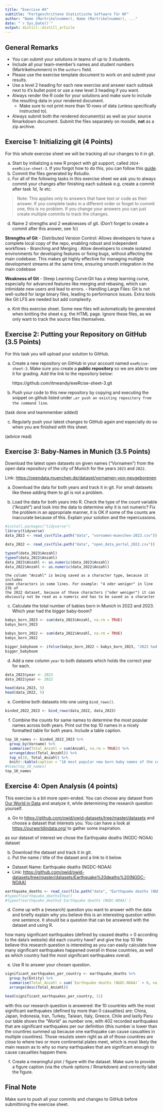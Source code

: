 ```yaml
---
title: "Exercise #X"
subtitle: "Fortgeschrittene Statistische Software für NF"
author: "Name (Martrikelnummer), Name (Martrikelnummer), ..."
date: "`r Sys.Date()`"
output: distill::distill_article
---
```


## General Remarks

-   You can submit your solutions in teams of up to 3 students.
-   Include all your team-member's names and student numbers
    (Martrikelnummern) in the `authors` field.
-   Please use the exercise template document to work on and submit your
    results.
-   Use a level 2 heading for each new exercise and answer each subtask
    next to it's bullet point or use a new level 3 heading if you want.
-   Always render the R code for your solutions and make sure to include
    the resulting data in your rendered document.
    -   Make sure to not print more than 10 rows of data (unless
        specifically instructed to).
-   Always submit both the rendered document(s) as well as your source
    Rmarkdown document. Submit the files separately on moodle, **not**
    as a zip archive.

## Exercise 1: Initializing git (4 Points)

For this whole exercise sheet we will be tracking all our changes to it
in git.

a)  Start by initializing a new R project with git support, called
    `2024-exeRcise-sheet-3`. If you forgot how to do this, you can
    follow this
    [guide](https://malikaihle.github.io/Introduction-RStudio-Git-GitHub/rstudio_project.html).
b)  Commit the files generated by Rstudio.
c)  For all of the following tasks in this exercise sheet we ask you to
    always commit your changes after finishing each subtask e.g. create
    a commit after task *1d*, *1e* etc.

> Note: This applies only to answers that have text or code as their
> answer. If you complete tasks in a different order or forget to commit
> one, this is no problem. If you change your answers you can just
> create multiple commits to track the changes.

d)  Name 2 strengths and 2 weaknesses of git. (Don't forget to create a
    commit after this answer, see *1c*)
    
    
**Strengths of Git**
- Distributed Version Control: Allows developers to have a complete local copy of the repo, enabling robust and independent workflows
- Branching and Merging : Allow developers to create isolated environments for developing features or fixing bugs, without affecting the main codebase. This makes git highly effective for managing multiple development streams at the same time, ensuring smooth integration in the main codebase

**Weakness of Git**
- Steep Learning Curve:Git has a steep learning curve, especially for advanced features like merging and rebasing, which can intimidate new users and lead to errors.
- Handling Large Files: Git is not well-suited for large binary files, leading to performance issues. Extra tools like Git LFS are needed but add complexity.


e)  Knit this exercise sheet. Some new files will automatically be
    generated when knitting the sheet e.g. the HTML page. Ignore these
    files, as we only want to track the source files themselves.

## Exercise 2: Putting your Repository on GitHub (3.5 Points)

For this task you will upload your solution to GitHub.

a)  Create a new repository on GitHub in your account named
    `exeRcise-sheet-3`. Make sure you create a **public repository** so
    we are able to see it for grading. Add the link to the repository
    below:
    
    https://github.com/itmeandy/exeRcise-sheet-3.git 
    
b)  Push your code to this new repository by copying and executing the
    snippet on github listed under
    `…or push an existing repository from the command line`.
    
  (task done and teammember added)
    
c)  Regularly push your latest changes to GitHub again and especially do
    so when you are finished with this sheet.
    
  (advice read)

## Exercise 3: Baby-Names in Munich (3.5 Points)

Download the latest open datasets on given names ("Vornamen") from the
open data repository of the city of Munich for the years `2023` and
`2022`.

Link: <https://opendata.muenchen.de/dataset/vornamen-von-neugeborenen>

a)  Download the data for both years and track it in git. For small
    datasets like these adding them to git is not a problem.

b)  Load the data for both years into R. Check the type of the count
    variable ("Anzahl") and look into the data to determine why it is
    not numeric? Fix the problem in an appropriate manner, it is OK if
    some of the counts are inaccurate because of this. Explain your
    solution and the repercussions.
    
```r
#install.packages("tidyverse")
library(tidyverse)
data_2023 <- read_csv(file.path("data", "vornamen-muenchen-2023.csv"))

data_2022 <- read_csv(file.path("data", "open_data_portal_2022.csv"))

typeof(data_2023$Anzahl)
typeof(data_2022$Anzahl)
data_2023$Anzahl <- as.numeric(data_2023$Anzahl)
data_2022$Anzahl <- as.numeric(data_2022$Anzahl)
```
    the column "Anzahl" is being saved as a character type, because it includes 
    some characters in some lines. For example: "4 oder weniger" in line 276 of
    the 2022 dataset, because of those characters ("oder weniger") it can 
    obviously not be read as a numeric and has to be saved as a character
    
    

c)  Calculate the total number of babies born in Munich in 2022
    and 2023. Which year had the bigger baby-boom?
    
```r
babys_born_2023 <- sum(data_2023$Anzahl, na.rm = TRUE)
babys_born_2023

babys_born_2022 <- sum(data_2022$Anzahl, na.rm = TRUE)
babys_born_2022

bigger_babyboom <- ifelse(babys_born_2022 < babys_born_2023, "2023 had a bigger Babyboom", "2022 had a bigger Babyboom")
bigger_babyboom
```
    

d)  Add a new column `year` to both datasets which holds the correct
    year for each.
    
```r
data_2023$year <- 2023 
data_2022$year <- 2022

head(data_2023, 5)
head(data_2022, 5)
```
    

e)  Combine both datasets into one using `bind_rows()`.

```r
binded_2022_2023 <- bind_rows(data_2022, data_2023)
```


f)  Combine the counts for same names to determine the most popular
    names across both years. Print out the top 10 names in a nicely
    formatted table for both years. Include a table caption.
    
```r
top_10_names <- binded_2022_2023 %>% 
  group_by(Vorname) %>%
  summarise(Total_Anzahl = sum(Anzahl, na.rm = TRUE)) %>%
  arrange(desc(Total_Anzahl)) %>%
  top_n(10, Total_Anzahl) %>% 
  knitr::kable(caption = "10 most popular new born baby names of the combined years 2022 and 2023")
#View(top_10_names)
top_10_names
```
    

## Exercise 4: Open Analysis (4 points)

This exercise is a bit more open-ended. You can choose any dataset from
[Our World in Data](https://ourworldindata.org/) and analyze it, while
determining the research question yourself.

a)  Go to <https://github.com/owid/owid-datasets/tree/master/datasets>
    and choose a dataset that interests you. You can have a look at
    <https://ourworldindata.org/> to gather some inspiration.
    
  as our dataset of interest we chose the Earthquake deaths (NGDC-NOAA) dataset
    
b)  Download the dataset and track it in git.
c)  Put the name / title of the dataset and a link to it below.

-   Dataset Name: Earthquake deaths (NGDC-NOAA)
-   Link: <https://github.com/owid/owid-datasets/tree/master/datasets/Earthquake%20deaths%20(NGDC-NOAA)>

```r
earthquake_deaths <- read_csv(file.path("data", "Earthquake deaths (NGDC-NOAA).csv"))
#typeof(earthquake_deaths$Year)
#typeof(earthquake_deaths$`Earthquake deaths (NGDC-NOAA)`)
```


d)  Come up with a (research) question you want to answer with the data
    and briefly explain why you believe this is an interesting question
    within one sentence. It should be a question that can be answered
    with the dataset and using R.
    
  how many significant earthquakes (defined by caused deaths > 0 according to 
  the data's website) did each country have? and give the top 10 
  We believe this research question is interesting as you can easily calculate
  how many significant earthquakes happened overall in those countries, 
  as well as which country had the most significant earthquakes overall. 
    
    
e)  Use R to answer your chosen question.

```r
significant_earthquakes_per_country <- earthquake_deaths %>% 
  group_by(Entity) %>% 
  summarise(Total_Anzahl = sum(`Earthquake deaths (NGDC-NOAA)` > 0, na.rm = TRUE)) %>% 
  arrange(desc(Total_Anzahl))

head(significant_earthquakes_per_country, 11)
```
with this our research question is answered: the 10 countries with the most significant earthquakes (defined by more than 0 casualties) are: China, Japan, Indonesia, Iran, Turkey, Taiwan, Italy, Greece, Chile and lastly Peru
our table shows the "World" as number one, with 402 recorded earthquakes that 
are significant earthquakes per our definition (this number is lower than the countires summed up because one earthquake can cause casualties in multiple countires). Those resulsts seem right as all of those countires are close to where two or more continental plates meet, which is most likely the main reason as to why so many earthquakes that are significant enough to cause casualties happen there. 

f)  Create a meaningful plot / figure with the dataset. Make sure to
    provide a figure caption (via the chunk options / Rmarkdown) and
    correctly label the figure.

## Final Note

Make sure to push all your commits and changes to GitHub before
submittining the exercise sheet.
